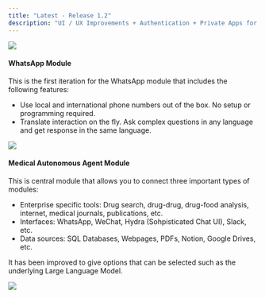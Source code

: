 ```yaml
---
title: "Latest - Release 1.2"
description: "UI / UX Improvements + Authentication + Private Apps for different users + Global Store of WhatsApp Numbers, and more."
---
```




<Frame type="glass">
  <img style={{ borderRadius: "0.5rem" }} src="/images/v1.1.png" />
</Frame>

#### WhatsApp Module

This is the first iteration for the WhatsApp module that includes the following features:

- Use local and international phone numbers out of the box. No setup or programming required.
- Translate interaction on the fly. Ask complex questions in any language and get response in the same language.

<Frame type="glass">
  <img
    style={{ borderRadius: "0.5rem" }}
    src="/images/whatsapp_release_1.2_3.png"
  />
</Frame>

#### Medical Autonomous Agent Module

This is central module that allows you to connect three important types of modules:

- Enterprise specific tools: Drug search, drug-drug, drug-food analysis, internet, medical journals, publications, etc.
- Interfaces: WhatsApp, WeChat, Hydra (Sohpisticated Chat UI), Slack, etc.
- Data sources: SQL Databases, Webpages, PDFs, Notion, Google Drives, etc.

It has been improved to give options that can be selected such as the underlying Large Language Model.

<Frame type="glass">
  <img
    style={{ borderRadius: "0.5rem" }}
    src="/images/autonomous_agent_release_1.2.png"
  />
</Frame>
